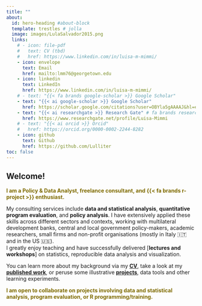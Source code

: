 ```yaml
---
title: ""
about:
  id: hero-heading #about-block 
  template: trestles # jolla
  image: images/LulaSalvador2015.png
  links:
    # - icon: file-pdf
    #   text: CV (tbd)
    #   href: https://www.linkedin.com/in/luisa-m-mimmi/  
    - icon: envelope
      text: Email
      href: mailto:lmm76@georgetown.edu
    - icon: linkedin
      text: LinkedIn
      href: https://www.linkedin.com/in/luisa-m-mimmi/    
    # - text: "{{< fa brands google-scholar >}} Google Scholar"
    - text: "{{< ai google-scholar >}} Google Scholar"
      href: https://scholar.google.com/citations?user=OBYla5gAAAAJ&hl=en&oi=ao
    - text: "{{< ai researchgate >}} Research Gate" # fa brands researchgate
      href: https://www.researchgate.net/profile/Luisa-Mimmi
    # - text: "{{< ai orcid >}} Orcid"
    #   href: https://orcid.org/0000-0002-2244-8282
    - icon: github
      text: Github
      href: https://github.com/Lulliter
toc: false
---
```


<!-- ESEMPI  -->

<!-- + https://bensoltoff.com/about/  -->
<!-- + https://albert-rapp.de/ -->
<!-- https://tanyaviz.com/about/ -->

::: {#hero-heading}

## Welcome!  

[I am a Policy & Data Analyst, freelance consultant, and {{< fa brands r-project >}} enthusiast.]{style="color:  #7f6b00; font-weight: bold;"}

My consulting services include **data and statistical analysis**, **quantitative program evaluation**, and **policy analysis**. I have extensively applied these skills across different sectors and contexts, working with multilateral development banks, central and local government policy-makers, academic researchers, small firms and non-profit organisations (mostly in Italy 🇮🇹 and in the US 🇺🇸).  
I greatly enjoy teaching and have successfully delivered [**lectures and workshops**] on statistics, reproducible data analysis and visualization.
<!-- I bring an analytical foundation to projects, and help making data-driven decision regardless of the sector or size of the organization.   -->
<!-- As a life-long learner, I enjoy studying new things and writing as a way of reflecting on interesting ideas or new skills I am learning. Hence this [**blog**](https://luisamimmi.org/blog/) page.    -->

You can learn more about my background via my [**CV**](../cv), take a look at my [**published work**](https://luisamimmi.org/writings/), or peruse some illustrative [**projects**](https://luisamimmi.org/projects/), data tools and other learning experiments.


<!-- the [**research**](../writings) page,  -->
<!-- I gained extensive expertise in data collection-analysis-presentation, working in very different settings ---from private consulting to multilateral development banks, to NGOs and government. -->

[I am open to collaborate on projects involving data and statistical analysis, program evaluation, or R programming/training.]{style="color:  #7f6b00; font-weight: bold;"} 

<!-- If you want to work with me as a collaborator, supervisor, instructor, or public speaker, drop me a message: -->

:::

